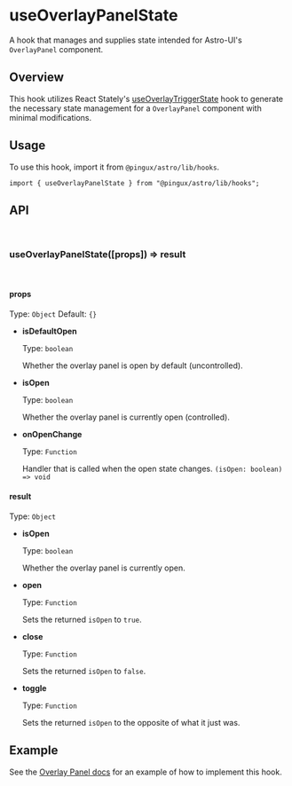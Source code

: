 
<Meta title="Docs/Hooks/useOverlayPanelState" />

# useOverlayPanelState

A hook that manages and supplies state intended for Astro-UI's `OverlayPanel` component.

## Overview

This hook utilizes React Stately's [useOverlayTriggerState](https://react-spectrum.adobe.com/react-stately/useOverlayTriggerState.html) hook to generate the necessary state management for
a `OverlayPanel` component with minimal modifications.

## Usage

To use this hook, import it from `@pingux/astro/lib/hooks`.

`import { useOverlayPanelState } from "@pingux/astro/lib/hooks";`

## API

<br />

### useOverlayPanelState([props]) => result

<br />

#### props

Type: `Object` Default: `{}`

* **isDefaultOpen**

  Type: `boolean`

  Whether the overlay panel is open by default (uncontrolled).

* **isOpen**

  Type: `boolean`

  Whether the overlay panel is currently open (controlled).

* **onOpenChange**

  Type: `Function`

  Handler that is called when the open state changes. `(isOpen: boolean) => void`

#### result

Type: `Object`

* **isOpen**

  Type: `boolean`

  Whether the overlay panel is currently open.

* **open**

  Type: `Function`

  Sets the returned `isOpen` to `true`.

* **close**

  Type: `Function`

  Sets the returned `isOpen` to `false`.

* **toggle**

  Type: `Function`

  Sets the returned `isOpen` to the opposite of what it just was.


## Example

See the [Overlay Panel docs](./?path=/story/components-overlaypanel--default) for an example of how to 
implement this hook.
